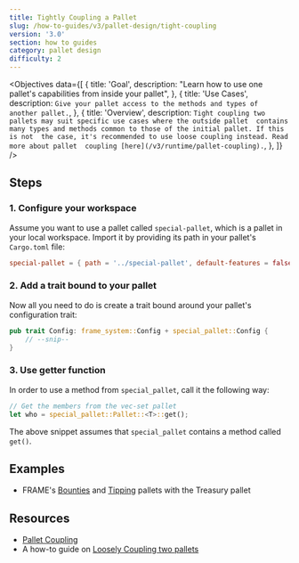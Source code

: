 ```yaml
---
title: Tightly Coupling a Pallet
slug: /how-to-guides/v3/pallet-design/tight-coupling
version: '3.0'
section: how to guides
category: pallet design
difficulty: 2
---
```


<Objectives
  data={[
    {
      title: 'Goal',
      description:
        "Learn how to use one pallet's capabilities from inside your pallet",
    },
    {
      title: 'Use Cases',
      description: `Give your pallet access to the methods and types of another pallet.`,
    },
    {
      title: 'Overview',
      description: `Tight coupling two pallets may suit specific use cases where the outside pallet 
         contains many types and methods common to those of the initial pallet. If this is not 
         the case, it's recommended to use loose coupling instead. Read more about pallet 
         coupling [here](/v3/runtime/pallet-coupling).`,
    },
  ]}
/>

## Steps

### 1. Configure your workspace

Assume you want to use a pallet called `special-pallet`, which is a pallet in your
local workspace. Import it by providing its path in your pallet's `Cargo.toml` file:

```toml
special-pallet = { path = '../special-pallet', default-features = false }
```

### 2. Add a trait bound to your pallet

Now all you need to do is create a trait bound around your pallet's configuration trait:

```rust
pub trait Config: frame_system::Config + special_pallet::Config {
    // --snip--
}
```

### 3. Use getter function

In order to use a method from `special_pallet`, call it the following way:

```rust
// Get the members from the vec-set pallet
let who = special_pallet::Pallet::<T>::get();
```

The above snippet assumes that `special_pallet` contains a method called `get()`.

## Examples

- FRAME's [Bounties](https://github.com/paritytech/substrate/tree/master/frame/bounties)
  and [Tipping](https://github.com/paritytech/substrate/tree/master/frame/tips) pallets with the Treasury pallet

## Resources

- [Pallet Coupling](/v3/runtime/pallet-coupling)
- A how-to guide on [Loosely Coupling two pallets](../loose-coupling)
